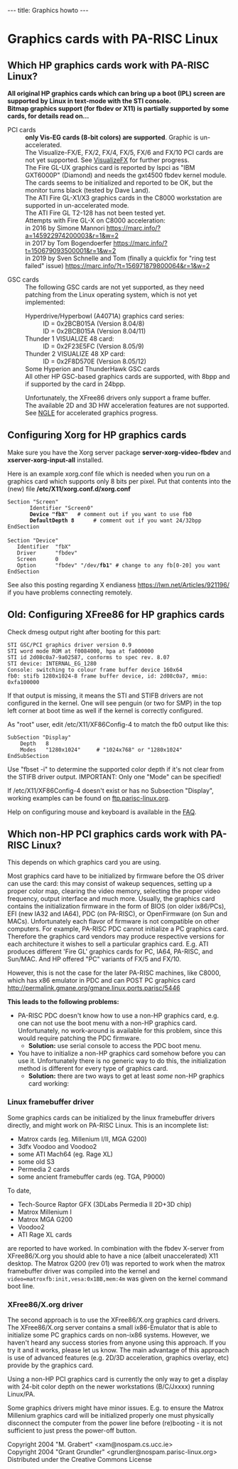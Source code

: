 ---
title: Graphics howto
---

= Graphics cards with PA-RISC Linux =
 
== Which HP graphics cards work with PA-RISC Linux? ==

'''All original HP graphics cards which can bring up a boot (IPL) screen are supported by Linux in text-mode with the STI console.<br>Bitmap graphics support (for fbdev or X11) is partially supported by some cards, for details read on...   
'''

; PCI cards
: '''only Vis-EG cards (8-bit colors) are supported'''. Graphic is un-accelerated.
: The Visualize-FX/E, FX/2, FX/4, FX/5, FX/6 and FX/10 PCI cards are not yet supported. See [[VisualizeFX]] for further progress.
: The Fire GL-UX graphics card is reported by lspci as "IBM GXT6000P" (Diamond) and needs the gxt4500 fbdev kernel module. The cards seems to be initialized and reported to be OK, but the monitor turns black (tested by Dave Land). 
: The ATI Fire GL-X1/X3 graphics cards in the C8000 workstation are supported in un-accelerated mode.
: The ATI Fire GL T2-128 has not been tested yet.
: Attempts with Fire GL-X on C8000 acceleration:
: in 2016 by Simone Mannori https://marc.info/?a=145922974200003&r=1&w=2
: in 2017 by Tom Bogendoerfer https://marc.info/?t=150679093500001&r=1&w=2
: in 2019 by Sven Schnelle and Tom (finally a quickfix for "ring test failed" issue) https://marc.info/?t=156971879800064&r=1&w=2


; GSC cards
: The following GSC cards are not yet supported, as they need patching from the Linux operating system, which is not yet implemented:
:; Hyperdrive/Hyperbowl (A4071A) graphics card series:
:: ID = 0x2BCB015A (Version 8.04/8)
:: ID = 0x2BCB015A (Version 8.04/11)
:; Thunder 1 VISUALIZE 48 card:
:: ID = 0x2F23E5FC (Version 8.05/9)
:; Thunder 2 VISUALIZE 48 XP card:
:: ID = 0x2F8D570E (Version 8.05/12)
:; Some Hyperion and ThunderHawk GSC cards
:; All other HP GSC-based graphics cards are supported, with 8bpp and if supported by the card in 24bpp.
:
: Unfortunately, the XFree86 drivers only support a frame buffer.
: The available 2D and 3D HW acceleration features are not supported. See [[NGLE]] for accelerated graphics progress.

== Configuring Xorg for HP graphics cards ==

Make sure you have the Xorg server package '''server-xorg-video-fbdev''' and '''xserver-xorg-input-all''' installed.

Here is an example xorg.conf file which is needed when you
run on a graphics card which supports only 8 bits per pixel.
Put that contents into the (new) file '''/etc/X11/xorg.conf.d/xorg.conf'''

 Section "Screen"
        Identifier "Screen0"
        '''Device      "fbX"'''   # comment out if you want to use fb0
        '''DefaultDepth 8'''      # comment out if you want 24/32bpp
 EndSection
 
 Section "Device"
    Identifier  "fbX"
    Driver      "fbdev"
    Screen      0
    Option      "fbdev" "/dev/'''fb1'''" # change to any fb[0-20] you want
 EndSection


See also this posting regarding X endianess https://lwn.net/Articles/921196/ if you have problems connecting remotely.

== Old: Configuring XFree86 for HP graphics cards ==
 
Check dmesg output right after booting for this part:
<pre>
STI GSC/PCI graphics driver version 0.9
STI word mode ROM at f0084000, hpa at fa000000
STI id 2d08c0a7-9a02587, conforms to spec rev. 8.07
STI device: INTERNAL_EG_1280
Console: switching to colour frame buffer device 160x64
fb0: stifb 1280x1024-8 frame buffer device, id: 2d08c0a7, mmio: 0xfa100000
</pre>
 
If that output is missing, it means the STI and STIFB drivers are not configured in the kernel. 
One will see penguin (or two for SMP) in the top left corner at boot time as well if the kernel is correctly configured.
 
As "root" user, edit /etc/X11/XF86Config-4 to match the fb0 output like this:
<pre>
SubSection "Display"
	Depth	8
	Modes	"1280x1024"     # "1024x768" or "1280x1024"
EndSubSection
</pre>
 
Use "fbset -i" to determine the supported color depth if it's not clear from the STIFB driver output.
IMPORTANT: Only one "Mode" can be specified!
 
If /etc/X11/XF86Config-4 doesn't exist or has no Subsection "Display", working examples can be found on [[ftp.parisc-linux.org]].

Help on configuring mouse and keyboard is available in the [[FAQ]].

== Which non-HP PCI graphics cards work with PA-RISC Linux? ==
 
This depends on which graphics card you are using.

Most graphics card have to be initialized by firmware before the OS driver can use the card: this may consist of wakeup sequences,
setting up a proper color map, clearing the video memory, selecting the proper video frequency, output interface and much more.
Usually, the graphics card contains the initialization firmware in the form of BIOS (on older ix86/PCs), EFI (new IA32 and IA64),
PDC (on PA-RISC), or OpenFirmware (on Sun and MACs).
Unfortunately each flavor of firmware is not compatible on other computers. For example, PA-RISC PDC cannot initialize a PC graphics card.
Therefore the graphics card vendors may produce respective versions for each architecture it wishes to sell a particular graphics card.
E.g. ATI produces different 'Fire GL' graphics cards for PC, IA64, PA-RISC, and Sun/MAC. And HP offered "PC" variants of FX/5 and FX/10.

However, this is not the case for the later PA-RISC machines, like C8000, which has x86 emulator in PDC and can POST PC graphics card http://permalink.gmane.org/gmane.linux.ports.parisc/5446

'''This leads to the following problems:'''
 
* PA-RISC PDC doesn't know how to use a non-HP graphics card, e.g. one can not use the boot menu with a non-HP graphics card. Unfortunately, no work-around is available for this problem, since this would require patching the PDC firmware.
** '''Solution:''' use serial console to access the PDC boot menu.
* You have to initialize a non-HP graphics card somehow before you can use it. Unfortunately there is no generic way to do this, the initialization method is different for every type of graphics card.
** '''Solution:''' there are two ways to get at least ''some'' non-HP graphics card working:

=== Linux framebuffer driver ===
Some graphics cards can be initialized by the linux framebuffer drivers directly, and might work on PA-RISC Linux. This is an incomplete list:
* Matrox cards (eg. Millenium I/II, MGA G200)
* 3dfx Voodoo and Voodoo2
* some ATI Mach64 (eg. Rage XL)
* some old S3
* Permedia 2 cards
* some ancient framebuffer cards (eg. TGA, P9000)
To date,
* Tech-Source Raptor GFX (3DLabs Permedia II 2D+3D chip)
* Matrox Millenium I
* Matrox MGA G200
* Voodoo2
* ATI Rage XL cards
are reported to have worked. In combination with the fbdev X-server from XFree86/X.org you should able to have a nice (albeit unaccelerated) X11 desktop. The Matrox G200 (rev 01) was reported to work when the matrox framebuffer driver was compiled into the kernel and <code>video=matroxfb:init,vesa:0x1BB,mem:4m</code> was given on the kernel command boot line.

=== XFree86/X.org driver ===
The second approach is to use the XFree86/X.org graphics card drivers. The XFree86/X.org server contains a small ix86-Emulator that is able to initialize some PC graphics cards on non-ix86 systems. However, we haven't heard any success stories from anyone using this approach. If you try it and it works, please let us know. The main advantage of this approach is use of advanced features (e.g. 2D/3D acceleration, graphics overlay, etc) provide by the graphics card.
 
Using a non-HP PCI graphics card is currently the only way to get a display with 24-bit color depth on the newer workstations (B/C/Jxxxx) running Linux/PA.

Some graphics drivers might have minor issues. E.g. to ensure the Matrox Millenium graphics card will be initialized properly one must physically disconnect the computer from the power line before (re)booting - it is not sufficient to just press the power-off button.
 
Copyright 2004 "M. Grabert" <xam@nospam.cs.ucc.ie><br>
Copyright 2004 "Grant Grundler" <grundler@nospam.parisc-linux.org><br>
Distributed under the Creative Commons License
